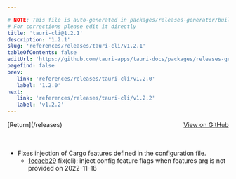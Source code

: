 ```yaml
---

# NOTE: This file is auto-generated in packages/releases-generator/build.ts
# For corrections please edit it directly
title: 'tauri-cli@1.2.1'
description: '1.2.1'
slug: 'references/releases/tauri-cli/v1.2.1'
tableOfContents: false
editUrl: 'https://github.com/tauri-apps/tauri-docs/packages/releases-generator/build.ts'
pagefind: false
prev:
   link: 'references/releases/tauri-cli/v1.2.0'
   label: '1.2.0'
next:
   link: 'references/releases/tauri-cli/v1.2.2'
   label: 'v1.2.2'
---
```


<div style="margin-bottom:3rem; display: flex; justify-content: space-between; align-items: center"><span>[Return](/releases)</span><span><a href="https://github.com/tauri-apps/tauri/releases/tag/tauri-cli-v1.2.1">View on GitHub</a></span></div>

- Fixes injection of Cargo features defined in the configuration file.
  - [1ecaeb29](https://www.github.com/tauri-apps/tauri/commit/1ecaeb29aa798f591f6488dc6c3a7a8d22f6073e) fix(cli): inject config feature flags when features arg is not provided on 2022-11-18

